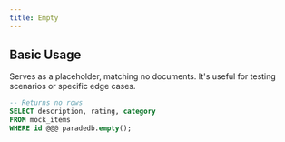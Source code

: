 ```yaml
---
title: Empty
---
```


## Basic Usage

Serves as a placeholder, matching no documents. It's useful for testing scenarios or specific edge cases.

```sql
-- Returns no rows
SELECT description, rating, category
FROM mock_items
WHERE id @@@ paradedb.empty();
```
